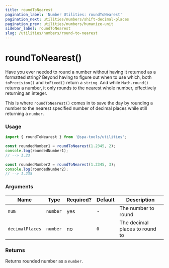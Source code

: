```yaml
---
title: roundToNearest
pagination_label: 'Number Utilities: roundToNearest'
pagination_next: utilities/numbers/shift-decimal-places
pagination_prev: utilities/numbers/humanize-unit
sidebar_label: roundToNearest
slug: /utilities/numbers/round-to-nearest
---
```



<PackageCaption packageName='@spa-tools/utilities' />

# roundToNearest()

Have you ever needed to round a number without having it returned as a formatted string? Beyond having
to figure out when to use which, both `toPrecision()` and `toFixed()` return a `string`. And while `Math.round()`
returns a number, it only rounds to the nearest whole number, effectively returning an integer.

This is where `roundToNearest()` comes in to save the day by rounding a number to the nearest specified
number of decimal places while still returning a `number`.

### Usage

```ts
import { roundToNearest } from '@spa-tools/utilities';

const roundedNumber1 = roundToNearest(1.2345, 2);
console.log(roundedNumber1);
// --> 1.23

const roundedNumber2 = roundToNearest(1.2345, 3);
console.log(roundedNumber2);
// --> 1.235
```

### Arguments

| Name            | Type     | Required? | Default | Description                    |
| --------------- | -------- | --------- | ------- | ------------------------------ |
| `num`           | `number` | yes       | -       | The number to round            |
| `decimalPlaces` | `number` | no        | `0`     | The decimal places to round to |

### Returns

Returns rounded number as a `number`.
